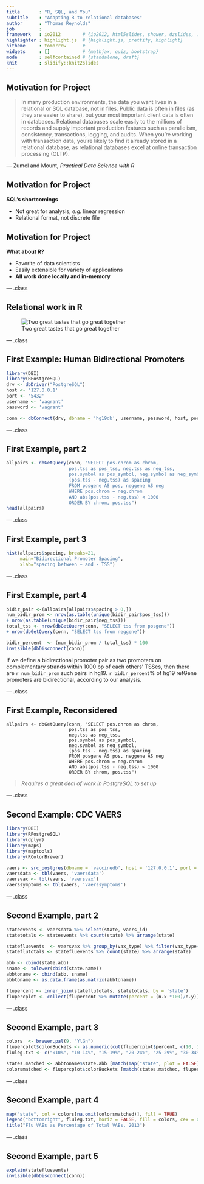 ```yaml
---
title       : "R, SQL, and You"
subtitle    : "Adapting R to relational databases"
author      : "Thomas Reynolds"
job         : 
framework   : io2012        # {io2012, html5slides, shower, dzslides, ...}
highlighter : highlight.js  # {highlight.js, prettify, highlight}
hitheme     : tomorrow      # 
widgets     : []            # {mathjax, quiz, bootstrap}
mode        : selfcontained # {standalone, draft}
knit        : slidify::knit2slides
---
```


## Motivation for Project

> In many production environments, the data you want lives in a relational or SQL database, not in files. Public data is often in files (as they are easier to share), but your most important client data is often in databases. Relational databases scale easily to the millions of records and supply important production features such as parallelism, consistency, transactions, logging, and audits. When you’re working with transaction data, you’re likely to find it already stored in a relational database, as relational databases excel at online transaction processing (OLTP).

--- Zumel and Mount, *Practical Data Science with R*

## Motivation for Project

**SQL's shortcomings**

- Not great for analysis, *e.g.* linear regression
- Relational format, not discrete file


## Motivation for Project

**What about R?**

- Favorite of data scientists
- Easily extensible for variety of applications
- **All work done locally and in-memory**

--- .class

## Relational work in R

![Two great tastes that go great together](http://img2.timeinc.net/health/images/slides/reeses-peanut-butter-400x400.jpg)

--- .class

## First Example: Human Bidirectional Promoters

```r
library(DBI)
library(RPostgreSQL)
drv <- dbDriver("PostgreSQL")
host <- '127.0.0.1'
port <- '5432'
username <- 'vagrant'
password <- 'vagrant'

conn <- dbConnect(drv, dbname = 'hg19db', username, password, host, port)
```

--- .class

## First Example, part 2

```r
allpairs <- dbGetQuery(conn, "SELECT pos.chrom as chrom,
                       pos.tss as pos_tss, neg.tss as neg_tss, 
                       pos.symbol as pos_symbol, neg.symbol as neg_symbol, 
                       (pos.tss - neg.tss) as spacing 
                       FROM posgene AS pos, neggene AS neg 
                       WHERE pos.chrom = neg.chrom
                       AND abs(pos.tss - neg.tss) < 1000
                       ORDER BY chrom, pos.tss")
head(allpairs)
```

--- .class

## First Example, part 3

```r
hist(allpairs$spacing, breaks=21,
     main="Bidirectional Promoter Spacing", 
     xlab="spacing between + and - TSS")
```

--- .class

## First Example, part 4

```r
bidir_pair <-(allpairs[allpairs$spacing > 0,])
num_bidir_prom <- nrow(as.table(unique(bidir_pair$pos_tss))) 
+ nrow(as.table(unique(bidir_pair$neg_tss)))
total_tss <- nrow(dbGetQuery(conn, "SELECT tss from posgene")) 
+ nrow(dbGetQuery(conn, "SELECT tss from neggene"))

bidir_percent  <- (num_bidir_prom / total_tss) * 100
invisible(dbDisconnect(conn))
```

If we define a bidirectional promoter pair as two promoters on complementary strands within 1000 bp of each others' TSSes, then there are `r num_bidir_prom` such pairs in hg19. `r bidir_percent`% of hg19 refGene promoters are bidirectional, according to our analysis.

--- .class

## First Example, Reconsidered
```
allpairs <- dbGetQuery(conn, "SELECT pos.chrom as chrom,
                       pos.tss as pos_tss,
                       neg.tss as neg_tss, 
                       pos.symbol as pos_symbol,
                       neg.symbol as neg_symbol, 
                       (pos.tss - neg.tss) as spacing 
                       FROM posgene AS pos, neggene AS neg 
                       WHERE pos.chrom = neg.chrom
                       AND abs(pos.tss - neg.tss) < 1000
                       ORDER BY chrom, pos.tss")
```

> *Requires a great deal of work in PostgreSQL to set up*

--- .class

## Second Example: CDC VAERS
```r
library(DBI)
library(RPostgreSQL)
library(dplyr)
library(maps)
library(maptools)
library(RColorBrewer)

vaers <- src_postgres(dbname = 'vaccinedb', host = '127.0.0.1', port = '5432', user = 'vagrant', password = 'vagrant')
vaersdata <- tbl(vaers, 'vaersdata')
vaersvax <- tbl(vaers, 'vaersvax')
vaerssymptoms <- tbl(vaers, 'vaerssymptoms')
```

--- .class

## Second Example, part 2

```r
stateevents <- vaersdata %>% select(state, vaers_id)
statetotals <- stateevents %>% count(state) %>% arrange(state)

statefluevents  <- vaersvax %>% group_by(vax_type) %>% filter(vax_type~"FLU*") %>% select(vaers_id, vax_type) %>% inner_join(select(vaersdata, vaers_id, state)) %>% select(state, vaers_id)
stateflutotals <- statefluevents %>% count(state) %>% arrange(state)

abb <- cbind(state.abb)
sname <- tolower(cbind(state.name))
abbtoname <- cbind(abb, sname)
abbtoname <- as.data.frame(as.matrix(abbtoname))

flupercent <- inner_join(stateflutotals, statetotals, by = 'state')
flupercplot <- collect(flupercent %>% mutate(percent = (n.x *100)/n.y))
```

--- .class

## Second Example, part 3

```r
colors  <- brewer.pal(9, "YlGn")
flupercplot$colorBuckets <- as.numeric(cut(flupercplot$percent, c(10, 15, 20, 25, 30, 35, 40, 45, 50, 100)))
fluleg.txt <- c("<10%", "10-14%", "15-19%", "20-24%", "25-29%", "30-34%", "35-39%", "40-44%", "45-49%", "50+%")

states.matched <- abbtoname$state.abb [match(map("state", plot = FALSE)$names, abbtoname$state.name)]
colorsmatched <- flupercplot$colorBuckets [match(states.matched, flupercplot$state)]
```

--- .class

## Second Example, part 4

```r
map("state", col = colors[na.omit(colorsmatched)], fill = TRUE)
legend("bottomright", fluleg.txt, horiz = FALSE, fill = colors, cex = 0.5)
title("Flu VAEs as Percentage of Total VAEs, 2013")
```

--- .class

## Second Example, part 5

```r
explain(statefluevents)
invisible(dbDisconnect(conn))
```



